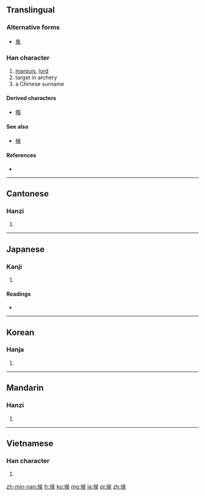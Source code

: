 {{also|候}}
==Translingual==

===Alternative forms===
* [[矦]]

===Han character===
{{Han char|rn=9|rad=人|as=07|sn=9|four=2723<sub>4</sub>|canj=人弓一大 (ONMK)}}

# [[marquis]], [[lord]]
# target in archery
# a Chinese surname

====Derived characters====
* [[喉]]

====See also====
* [[候]]

====References====
* {{Han ref|kx=0103.070|dkj=00633|dj=0218.200|hdz=10167.010|uh=4FAF|ud=20399|bh=AB4A|bd=43850}}

----

==Cantonese==

===Hanzi===
{{yue-hanzi|jyut=|y=hau4, hau6}}

# {{defn|lang=yue|sort=人07}}

----

==Japanese==

===Kanji===
{{ja-kanji|grade=c|rs=人07}}

# {{defn|lang=ja|sort=人07}}

====Readings====
* {{ja-readings|on=[[こう]] (kō)|kun=[[まと]] (mato), [[きみ]] (kimi)}}

----

==Korean==

===Hanja===
{{ko-hanja|hangeul=[[후]], [[혜]]|eumhun=제후, 어조사 혜|rv=hu|mr=hu}}

# {{defn|lang=ko|sort=人07}}

----

==Mandarin==

===Hanzi===
{{cmn-hanzi|pin=[[hóu]] ([[hou2]])|wg=hou<sup>2</sup>}}

# {{defn|lang=cmn|sort=人07}}

----

==Vietnamese==

===Han character===
{{vi-hantu|[[hầu]], [[hậu]]|rs=人07}}

# {{defn|lang=vi|sort=人07}}

[[zh-min-nan:侯]]
[[fr:侯]]
[[ko:侯]]
[[mg:侯]]
[[ja:侯]]
[[pl:侯]]
[[zh:侯]]